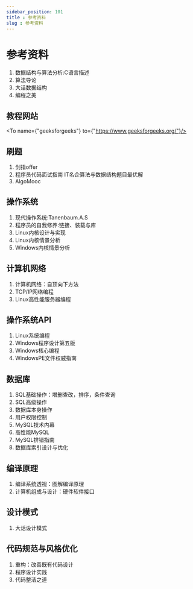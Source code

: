 ```yaml
---
sidebar_position: 101
title : 参考资料
slug : 参考资料
---
```


# 参考资料

1. 数据结构与算法分析:C语言描述
2. 算法导论
3. 大话数据结构
4. 编程之美

## 教程网站
<To name={"geeksforgeeks"} to={"https://www.geeksforgeeks.org/"}/>


## 刷题
1. 剑指offer
2. 程序员代码面试指南 IT名企算法与数据结构题目最优解
3. AlgoMooc


## 操作系统
1. 现代操作系统:Tanenbaum.A.S
2. 程序员的自我修养:链接、装载与库
3. Linux内核设计与实现
4. Linux内核情景分析
5. Windows内核情景分析

## 计算机网络
1. 计算机网络：自顶向下方法
2. TCP/IP网络编程
3. Linux高性能服务器编程

## 操作系统API
1. Linux系统编程
2. Windows程序设计第五版
3. Windows核心编程
4. WindowsPE文件权威指南

## 数据库
1. SQL基础操作：增删查改，排序，条件查询
2. SQL高级操作
3. 数据库本身操作
4. 用户权限控制
5. MySQL技术内幕
6. 高性能MySQL
7. MySQL排错指南
8. 数据库索引设计与优化

## 编译原理
1. 编译系统透视：图解编译原理
2. 计算机组成与设计：硬件软件接口

## 设计模式
1. 大话设计模式

## 代码规范与风格优化
1. 重构：改善既有代码设计
2. 程序设计实践
3. 代码整洁之道